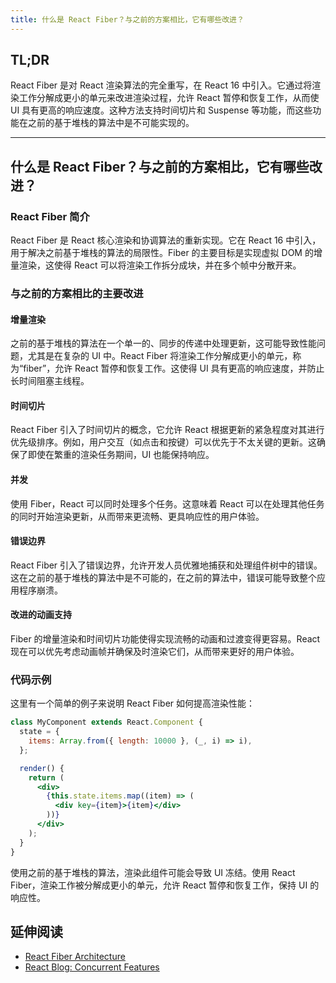 ```yaml
---
title: 什么是 React Fiber？与之前的方案相比，它有哪些改进？
---
```


## TL;DR

React Fiber 是对 React 渲染算法的完全重写，在 React 16 中引入。它通过将渲染工作分解成更小的单元来改进渲染过程，允许 React 暂停和恢复工作，从而使 UI 具有更高的响应速度。这种方法支持时间切片和 Suspense 等功能，而这些功能在之前的基于堆栈的算法中是不可能实现的。

***

## 什么是 React Fiber？与之前的方案相比，它有哪些改进？

### React Fiber 简介

React Fiber 是 React 核心渲染和协调算法的重新实现。它在 React 16 中引入，用于解决之前基于堆栈的算法的局限性。Fiber 的主要目标是实现虚拟 DOM 的增量渲染，这使得 React 可以将渲染工作拆分成块，并在多个帧中分散开来。

### 与之前的方案相比的主要改进

#### 增量渲染

之前的基于堆栈的算法在一个单一的、同步的传递中处理更新，这可能导致性能问题，尤其是在复杂的 UI 中。React Fiber 将渲染工作分解成更小的单元，称为“fiber”，允许 React 暂停和恢复工作。这使得 UI 具有更高的响应速度，并防止长时间阻塞主线程。

#### 时间切片

React Fiber 引入了时间切片的概念，它允许 React 根据更新的紧急程度对其进行优先级排序。例如，用户交互（如点击和按键）可以优先于不太关键的更新。这确保了即使在繁重的渲染任务期间，UI 也能保持响应。

#### 并发

使用 Fiber，React 可以同时处理多个任务。这意味着 React 可以在处理其他任务的同时开始渲染更新，从而带来更流畅、更具响应性的用户体验。

#### 错误边界

React Fiber 引入了错误边界，允许开发人员优雅地捕获和处理组件树中的错误。这在之前的基于堆栈的算法中是不可能的，在之前的算法中，错误可能导致整个应用程序崩溃。

#### 改进的动画支持

Fiber 的增量渲染和时间切片功能使得实现流畅的动画和过渡变得更容易。React 现在可以优先考虑动画帧并确保及时渲染它们，从而带来更好的用户体验。

### 代码示例

这里有一个简单的例子来说明 React Fiber 如何提高渲染性能：

```jsx
class MyComponent extends React.Component {
  state = {
    items: Array.from({ length: 10000 }, (_, i) => i),
  };

  render() {
    return (
      <div>
        {this.state.items.map((item) => (
          <div key={item}>{item}</div>
        ))}
      </div>
    );
  }
}
```

使用之前的基于堆栈的算法，渲染此组件可能会导致 UI 冻结。使用 React Fiber，渲染工作被分解成更小的单元，允许 React 暂停和恢复工作，保持 UI 的响应性。

## 延伸阅读

* [React Fiber Architecture](https://github.com/acdlite/react-fiber-architecture)
* [React Blog: Concurrent Features](https://react.dev/blog/2022/03/29/react-v18#gradually-adopting-concurrent-features)
